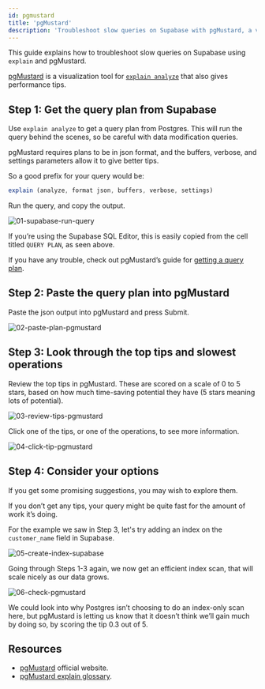 ```yaml
---
id: pgmustard
title: 'pgMustard'
description: 'Troubleshoot slow queries on Supabase with pgMustard, a visualization tool that also gives advice.'
---
```


This guide explains how to troubleshoot slow queries on Supabase using `explain` and pgMustard.

[pgMustard](https://pgmustard.com/) is a visualization tool for [`explain analyze`](https://www.postgresql.org/docs/current/using-explain.html#USING-EXPLAIN-ANALYZE) that also gives performance tips.

## Step 1: Get the query plan from Supabase

Use `explain analyze` to get a query plan from Postgres. This will run the query behind the scenes, so be careful with data modification queries.

pgMustard requires plans to be in json format, and the buffers, verbose, and settings parameters allow it to give better tips.

So a good prefix for your query would be:

```jsx
explain (analyze, format json, buffers, verbose, settings)
```

Run the query, and copy the output.

![01-supabase-run-query](/img/guides/integrations/pgmustard/01-supabase-run-query.png)

If you’re using the Supabase SQL Editor, this is easily copied from the cell titled `QUERY PLAN`, as seen above.

If you have any trouble, check out pgMustard’s guide for [getting a query plan](https://www.pgmustard.com/getting-a-query-plan).

## Step 2: Paste the query plan into pgMustard

Paste the json output into pgMustard and press Submit.

![02-paste-plan-pgmustard](/img/guides/integrations/pgmustard/02-paste-plan-pgmustard.png)

## Step 3: Look through the top tips and slowest operations

Review the top tips in pgMustard. These are scored on a scale of 0 to 5 stars, based on how much time-saving potential they have (5 stars meaning lots of potential).

![03-review-tips-pgmustard](/img/guides/integrations/pgmustard/03-review-tips-pgmustard.png)

Click one of the tips, or one of the operations, to see more information.

![04-click-tip-pgmustard](/img/guides/integrations/pgmustard/04-click-tip-pgmustard.png)

## Step 4: Consider your options

If you get some promising suggestions, you may wish to explore them.

If you don’t get any tips, your query might be quite fast for the amount of work it’s doing.

For the example we saw in Step 3, let's try adding an index on the `customer_name` field in Supabase.

![05-create-index-supabase](/img/guides/integrations/pgmustard/05-create-index-supabase.png)

Going through Steps 1-3 again, we now get an efficient index scan, that will scale nicely as our data grows.

![06-check-pgmustard](/img/guides/integrations/pgmustard/06-check-pgmustard.png)

We could look into why Postgres isn’t choosing to do an index-only scan here, but pgMustard is letting us know that it doesn’t think we’ll gain much by doing so, by scoring the tip 0.3 out of 5.

## Resources

- [pgMustard](https://www.pgmustard.com) official website.
- [pgMustard explain glossary](https://www.pgmustard.com/docs/explain).
